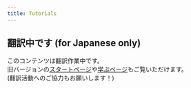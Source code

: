 ```yaml
---
title: Tutorials
---
```


<section>
  <h2 class="mb-gutter-md mt-0">
    翻訳中です (for Japanese only)
  </h2>
  <p>
    このコンテンツは翻訳作業中です。<br />
    旧バージョンの<a class="text-red-500" target="_blank" href="https://p5js-i18n-ja.pages.dev/ja/get-started/">スタートページ</a>や<a class="text-red-500" target="_blank" href="https://p5js-i18n-ja.pages.dev/ja/learn/">学ぶページ</a>もご覧いただけます。<br/>
    (翻訳活動へのご協力もお願いします！)
  </p>
</section>